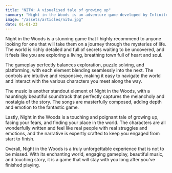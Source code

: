 ```yaml
---
title: "NITW: A visualised tale of growing up"
summary: "Night in the Woods is an adventure game developed by Infinite Fall and published by Finji. "
image: "/assets/articles/nitw.jpg"
date: 01-01-23
---
```


Night in the Woods is a stunning game that I highly recommend to anyone looking for one that will take them on a journey through the mysteries of life. The world is richly detailed and full of secrets waiting to be uncovered, and it feels like you are exploring a living, breathing town full of heart and soul.

The gameplay perfectly balances exploration, puzzle solving, and platforming, with each element blending seamlessly into the next. The controls are intuitive and responsive, making it easy to navigate the world and interact with the various characters you meet along the way.

The music is another standout element of Night in the Woods, with a hauntingly beautiful soundtrack that perfectly captures the melancholy and nostalgia of the story. The songs are masterfully composed, adding depth and emotion to the fantastic game.

Lastly, Night in the Woods is a touching and poignant tale of growing up, facing your fears, and finding your place in the world. The characters are all wonderfully written and feel like real people with real struggles and emotions, and the narrative is expertly crafted to keep you engaged from start to finish.

Overall, Night in the Woods is a truly unforgettable experience that is not to be missed. With its enchanting world, engaging gameplay, beautiful music, and touching story, it is a game that will stay with you long after you've finished playing.
